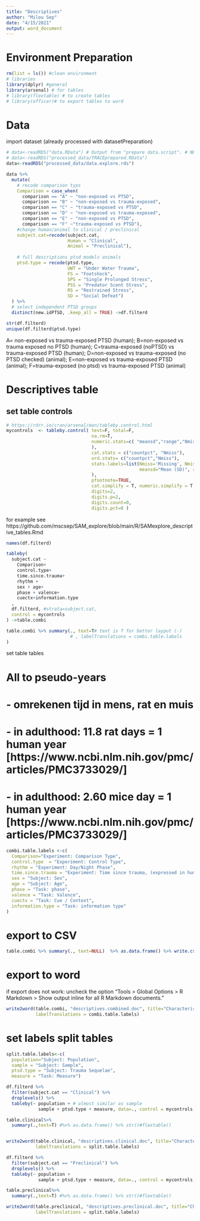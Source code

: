 ```yaml
---
title: "Descriptives"
author: "Milou Sep"
date: "4/15/2021"
output: word_document
---
```


# Environment Preparation
```r
rm(list = ls()) #clean environment
# libraries
library(dplyr) #general
library(arsenal) # for tables
# library(flextable) # to create tables
# library(officer)# to export tables to word
```

# Data
import dataset (already processed with datasetPreparation)
```r
# data<-readRDS("data.RData") # Output from "prepare data.script". # NB trauma learning excluded
# data<-readRDS("processed_data/TRACEprepared.RData")
data<-readRDS("processed_data/data.explore.rds")

data %>% 
  mutate(
    # recode comparison typs
    Comparison = case_when(
      comparison == "A" ~ "non-exposed vs PTSD",
      comparison == "B" ~ "non-exposed vs trauma-exposed",
      comparison == "C" ~ "trauma-exposed vs PTSD",
      comparison == "D" ~ "non-exposed vs trauma-exposed",
      comparison == "E" ~ "non-exposed vs PTSD",
      comparison == "F" ~"trauma-exposed vs PTSD"),
    #change human/animal to clinical / preclinical
    subject.cat=recode(subject.cat,
                       Human = "Clinical",
                       Animal = "Preclinical"),
    
    # full descriptions ptsd models animals
    ptsd.type = recode(ptsd.type,
                       UWT = "Under Water Trauma",
                       FS = "Footshock",
                       SPS = "Single Prolonged Stress",
                       PSS = "Predator Scent Stress",
                       RS = "Restrained Stress",
                       SD = "Social Defeat")
  ) %>%  
  # select independent PTSD groups
  distinct(new.idPTSD, .keep_all = TRUE) ->df.filterd

str(df.filterd)
unique(df.filterd$ptsd.type)
```


A= non-exposed vs trauma-exposed PTSD (human); B=non-exposed vs trauma exposed no PTSD (human); C=trauma-exposed (noPTSD) vs trauma-exposed PTSD (human); D=non-exposed vs trauma-exposed (no PTSD checked) (animal); E=non-exposed vs trauma-exposed PTSD (animal); F=trauma-exposed (no ptsd) vs trauma-exposed PTSD (animal)


# Descriptives table

## set table controls

```r
# https://rdrr.io/cran/arsenal/man/tableby.control.html
mycontrols  <- tableby.control( test=F, total=F,
                                na.rm=T,
                                numeric.stats=c( "meansd","range","Nmiss"#, "sum"
                                ),
                                cat.stats = c("countpct", "Nmiss"),
                                ord.stats= c("countpct","Nmiss"),
                                stats.labels=list(Nmiss='Missing', Nmiss2='Missing', countpct="test",
                                                  meansd="Mean (SD)", range="Range"#, sum="Total"
                                ),
                                pfootnote=TRUE,
                                cat.simplify = T, numeric.simplify = T, ordered.simplify = T,
                                digits=2,
                                digits.p=2,
                                digits.count=0,
                                digits.pct=0 )
```

for example see
https://github.com/mscsep/SAM_explore/blob/main/R/SAMexplore_descriptive_tables.Rmd

```r
names(df.filterd)
```

```r
tableby(
  subject.cat ~ 
    Comparison+
    control.type+
    time.since.trauma+
    rhythm +
    sex + age+
    phase + valence+
    cuectx+information.type
  ,
  df.filterd, #strata=subject.cat,
  control = mycontrols
) ->table.combi
```


```r
table.combi %>% summary(., text=T# text is T for better layput (-)
                        # , labelTranslations = combi.table.labels
) 
```

set table tables

# All to pseudo-years
#     - omrekenen tijd in mens, rat en muis
# 	- in adulthood: 11.8 rat days = 1 human year [https://www.ncbi.nlm.nih.gov/pmc/articles/PMC3733029/]
# 	- in adulthood: 2.60 mice day = 1 human year  [https://www.ncbi.nlm.nih.gov/pmc/articles/PMC3733029/]


```r
combi.table.labels <-c(
  Comparison="Experiment: Comparison Type",
  control.type	= "Experiment: Control Type",
  rhythm = "Experiment: Day/Night Phase",
  time.since.trauma = "Experiment: Time since trauma, (expressed in human years)",
  sex = "Subject: Sex",
  age = "Subject: Age",
  phase = "Task: phase",
  valence = "Task: Valence",
  cuectx = "Task: Cue / Context",
  information.type = "Task: information type"
)
```

# export to CSV
```r
table.combi %>% summary(., text=NULL)  %>% as.data.frame() %>% write.csv2(.,"results/descriptives.csv")
```

# export to word
if export does not work: uncheck the option "Tools > Global Options > R Markdown > Show output inline for all R Markdown documents."

```r
write2word(table.combi, "descriptives.combined.doc", title="Characteristics Included studies",
           labelTranslations = combi.table.labels)
```



# set labels split tables
```r
split.table.labels<-c(
  population="Subject: Population",
  sample = "Subject: Sample",
  ptsd.type = "Subject: Trauma Sequelae",
  measure = "Task: Measure")
```


```r
df.filterd %>% 
  filter(subject.cat == "Clinical") %>% 
  droplevels() %>%
  tableby(~ population + # almost similar as sample
            sample + ptsd.type + measure, data=., control = mycontrols, cat.simplify = F) ->table.clinical

table.clinical%>%
  summary(.,text=T) #%>% as.data.frame() %>% str()#flextable()


write2word(table.clinical, "descriptives.clinical.doc", title="Characteristics Included clinical studies",
           labelTranslations = split.table.labels)
```

```r
df.filterd %>% 
  filter(subject.cat == "Preclinical") %>% 
  droplevels() %>%
  tableby(~ population + 
            sample + ptsd.type + measure, data=., control = mycontrols, cat.simplify = F) ->table.preclinical

table.preclinical%>%
  summary(.,text=T) #%>% as.data.frame() %>% str()#flextable()

write2word(table.preclinical, "descriptives.preclinical.doc", title="Characteristics Included preclinical studies",
           labelTranslations = split.table.labels)
```
